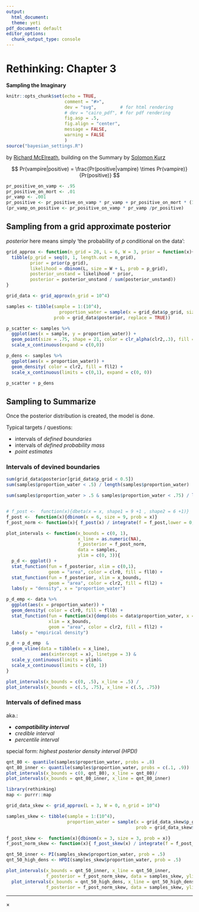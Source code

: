 ```yaml
---
output:
  html_document:
  theme: yeti
pdf_document: default
editor_options: 
  chunk_output_type: console
---
```


# Rethinking: Chapter 3

**Sampling the Imaginary**

```r
knitr::opts_chunk$set(echo = TRUE,
                      comment = "#>", 
                      dev = "svg",         # for html rendering
                      # dev = "cairo_pdf", # for pdf rendering
                      fig.asp = .5, 
                      fig.align = "center",
                      message = FALSE,
                      warning = FALSE
                      )
source("bayesian_settings.R")
```

by [Richard McElreath](https://xcelab.net/rm/statistical-rethinking/), building on the Summary by [Solomon Kurz](https://bookdown.org/content/4857/)

$$
Pr(vampire|positive) = \frac{Pr(positive|vampire) \times Pr(vampire)}{Pr(positive)}
$$

```r
pr_positive_on_vamp <- .95
pr_positive_on_mort <- .01
pr_vamp <- .001
pr_positive <- pr_positive_on_vamp * pr_vamp + pr_positive_on_mort * (1 - pr_vamp)
(pr_vamp_on_positive <- pr_positive_on_vamp * pr_vamp /pr_positive)
```

## Sampling from a grid approximate posterior

*posterior* here means simply 'the probability of *p* conditional on the data':

```r
grid_approx <- function(n_grid = 20, L = 6, W = 3, prior = function(x){rep(1, length(x))}){
  tibble(p_grid = seq(0, 1, length.out = n_grid),
         prior = prior(p_grid),
         likelihood = dbinom(L, size = W + L, prob = p_grid),
         posterior_unstand = likelihood * prior,
         posterior = posterior_unstand / sum(posterior_unstand))
}

grid_data <- grid_approx(n_grid = 10^4)

samples <- tibble(sample = 1:(10^4),
                    proportion_water = sample(x = grid_data$p_grid, size = length(sample),
                  prob = grid_data$posterior, replace = TRUE))

p_scatter <- samples %>% 
  ggplot(aes(x = sample, y = proportion_water)) +
  geom_point(size = .75, shape = 21, color = clr_alpha(clr2,.3), fill = clr_alpha(clr2,.1)) +
  scale_x_continuous(expand = c(0,0))

p_dens <- samples %>% 
  ggplot(aes(x = proportion_water)) +
  geom_density( color = clr2, fill = fll2) +
  scale_x_continuous(limits = c(0,1), expand = c(0, 0)) 

p_scatter + p_dens
```

## Sampling to Summarize

Once the posterior distribution is created, the model is done.

Typical targets / questions:

- intervals of *defined boundaries*
- intervals of *defined probability mass*
- *point estimates*

### Intervals of devined boundaries

```r
sum(grid_data$posterior[grid_data$p_grid < 0.5])
sum(samples$proportion_water < .5) / length(samples$proportion_water)

sum(samples$proportion_water > .5 & samples$proportion_water < .75) / length(samples$proportion_water)


# f_post <-  function(x){dbeta(x = x, shape1 = 9 +1 , shape2 = 6 +1)}
f_post <-  function(x){dbinom(x = 6, size = 9, prob = x)}
f_post_norm <- function(x){ f_post(x) / integrate(f = f_post,lower = 0, upper = 1)[[1]]}
```

```r
plot_intervals <- function(x_bounds = c(0, 1),
                           x_line = as.numeric(NA),
                           f_posterior = f_post_norm,
                           data = samples,
                           ylim = c(0, 3)){
  p_d <- ggplot() +
  stat_function(fun = f_posterior, xlim = c(0,1),
                geom = "area", color = clr0, fill = fll0) +
  stat_function(fun = f_posterior, xlim = x_bounds,
                geom = "area", color = clr2, fill = fll2) +
  labs(y = "density", x = "proportion_water")

p_d_emp <- data %>%
  ggplot(aes(x = proportion_water)) +
  geom_density( color = clr0, fill = fll0) +
  stat_function(fun = function(x){demp(obs = data$proportion_water, x = x)},
                xlim = x_bounds,
                geom = "area", color = clr2, fill = fll2) +
  labs(y = "empirical density")

p_d + p_d_emp  &
  geom_vline(data = tibble(x = x_line),
             aes(xintercept = x), linetype = 3) &
  scale_y_continuous(limits = ylim)&
  scale_x_continuous(limits = c(0, 1))
}
```

```r
plot_intervals(x_bounds = c(0, .5), x_line = .5) /
plot_intervals(x_bounds = c(.5, .75), x_line = c(.5, .75))
```


### Intervals of defined mass

aka.:

- ***compatibility interval***
- *credible interval*
- *percentile interval*

special form: *highest posterior density interval (HPDI)*

```r
qnt_80 <- quantile(samples$proportion_water, probs = .8)
qnt_80_inner <- quantile(samples$proportion_water, probs = c(.1, .9))
plot_intervals(x_bounds = c(0, qnt_80), x_line = qnt_80)/
plot_intervals(x_bounds = qnt_80_inner, x_line = qnt_80_inner)
```

```r
library(rethinking)
map <- purrr::map

grid_data_skew <- grid_approx(L = 3, W = 0, n_grid = 10^4)

samples_skew <- tibble(sample = 1:(10^4),
                       proportion_water = sample(x = grid_data_skew$p_grid, size = length(sample),
                                                 prob = grid_data_skew$posterior, replace = TRUE))

f_post_skew <-  function(x){dbinom(x = 3, size = 3, prob = x)}
f_post_norm_skew <- function(x){ f_post_skew(x) / integrate(f = f_post_skew, lower = 0, upper = 1)[[1]]}

qnt_50_inner <- PI(samples_skew$proportion_water, prob = .5)
qnt_50_high_dens <- HPDI(samples_skew$proportion_water, prob = .5)

plot_intervals(x_bounds = qnt_50_inner, x_line = qnt_50_inner,
               f_posterior = f_post_norm_skew, data = samples_skew, ylim = c(0, 4)) /
  plot_intervals(x_bounds = qnt_50_high_dens, x_line = qnt_50_high_dens,
               f_posterior = f_post_norm_skew, data = samples_skew, ylim = c(0, 4)) 
```

---

<div id="myModal" class="modal">
  <span class="close">&times;</span>
  <img class="modal-content" id="img01">
  <div id="caption"></div>
</div>

<script src="./js/zoom.js"></script>